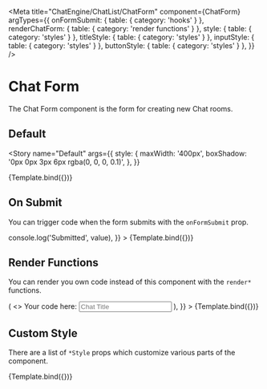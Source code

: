 

<Meta
  title="ChatEngine/ChatList/ChatForm"
  component={ChatForm}
  argTypes={{
    onFormSubmit: { table: { category: 'hooks' } },
    renderChatForm: { table: { category: 'render functions' } },
    style: { table: { category: 'styles' } },
    titleStyle: { table: { category: 'styles' } },
    inputStyle: { table: { category: 'styles' } },
    buttonStyle: { table: { category: 'styles' } },
  }}
/>


# Chat Form

The Chat Form component is the form for creating new Chat rooms.

## Default

<Story
  name="Default"
  args={{
    style: {
      maxWidth: '400px',
      boxShadow: '0px 0px 3px 6px rgba(0, 0, 0, 0.1)',
    },
  }}
>
  {Template.bind({})}
</Story>

<ArgsTable story="Default" />

## On Submit

You can trigger code when the form submits with the `onFormSubmit` prop.

<Canvas>
  <Story
    name="On Submit"
    args={{
      style: {
        maxWidth: '400px',
        boxShadow: '0px 0px 3px 6px rgba(0, 0, 0, 0.1)',
      },
      onFormSubmit: (value) => console.log('Submitted', value),
    }}
  >
    {Template.bind({})}
  </Story>
</Canvas>

## Render Functions

You can render you own code instead of this component with the `render*` functions.

<Canvas>
  <Story
    name="Render Functions"
    args={{
      renderChatForm: () => (
        <>
          Your code here: <input placeholder="Chat Title" />
        </>
      ),
    }}
  >
    {Template.bind({})}
  </Story>
</Canvas>

## Custom Style

There are a list of `*Style` props which customize various parts of the component.

<Canvas>
  <Story
    name="Custom Style"
    args={{
      style: {
        maxWidth: '400px',
        border: '2px solid red',
      },
      titleStyle: { border: '2px solid blue' },
      inputStyle: { border: '2px solid orange' },
      buttonStyle: { border: '2px solid green' },
    }}
  >
    {Template.bind({})}
  </Story>
</Canvas>

